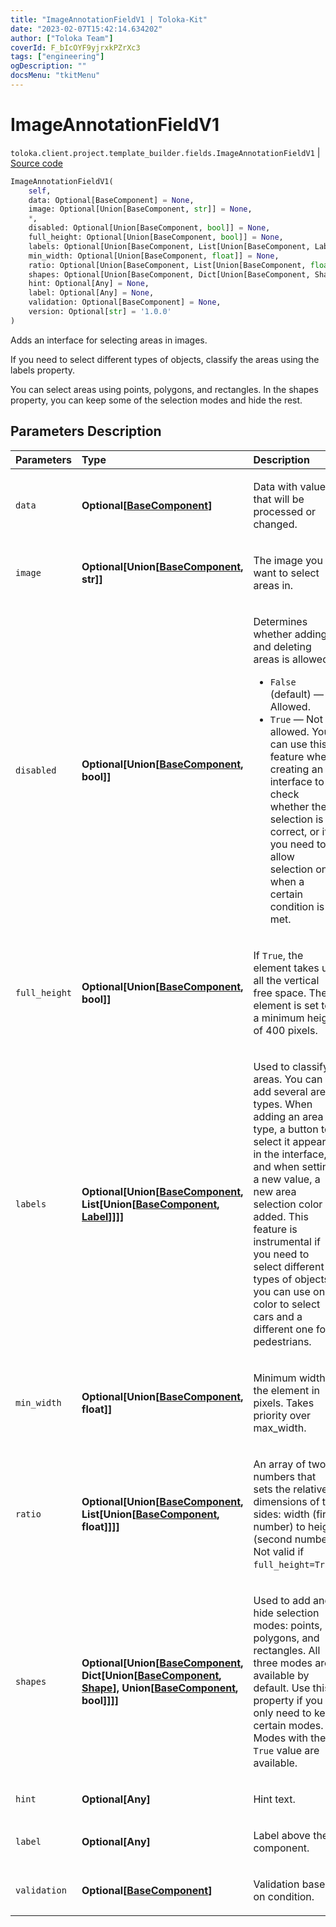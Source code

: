 ```yaml
---
title: "ImageAnnotationFieldV1 | Toloka-Kit"
date: "2023-02-07T15:42:14.634202"
author: ["Toloka Team"]
coverId: F_bIcOYF9yjrxkPZrXc3
tags: ["engineering"]
ogDescription: ""
docsMenu: "tkitMenu"
---
```


# ImageAnnotationFieldV1
`toloka.client.project.template_builder.fields.ImageAnnotationFieldV1` | [Source code](https://github.com/Toloka/toloka-kit/blob/v1.1.3/src/client/project/template_builder/fields.py#L248)

```python
ImageAnnotationFieldV1(
    self,
    data: Optional[BaseComponent] = None,
    image: Optional[Union[BaseComponent, str]] = None,
    *,
    disabled: Optional[Union[BaseComponent, bool]] = None,
    full_height: Optional[Union[BaseComponent, bool]] = None,
    labels: Optional[Union[BaseComponent, List[Union[BaseComponent, Label]]]] = None,
    min_width: Optional[Union[BaseComponent, float]] = None,
    ratio: Optional[Union[BaseComponent, List[Union[BaseComponent, float]]]] = None,
    shapes: Optional[Union[BaseComponent, Dict[Union[BaseComponent, Shape], Union[BaseComponent, bool]]]] = None,
    hint: Optional[Any] = None,
    label: Optional[Any] = None,
    validation: Optional[BaseComponent] = None,
    version: Optional[str] = '1.0.0'
)
```

Adds an interface for selecting areas in images.

If you need to select different types of objects, classify the areas using the labels property.

You can select areas using points, polygons, and rectangles. In the shapes property, you can keep some of the
selection modes and hide the rest.

## Parameters Description

| Parameters | Type | Description |
| :----------| :----| :-----------|
`data`|**Optional\[[BaseComponent](/docs-new/toloka-kit/reference/toloka.client.project.template_builder.base.BaseComponent)\]**|<p>Data with values that will be processed or changed.</p>
`image`|**Optional\[Union\[[BaseComponent](/docs-new/toloka-kit/reference/toloka.client.project.template_builder.base.BaseComponent), str\]\]**|<p>The image you want to select areas in.</p>
`disabled`|**Optional\[Union\[[BaseComponent](/docs-new/toloka-kit/reference/toloka.client.project.template_builder.base.BaseComponent), bool\]\]**|<p>Determines whether adding and deleting areas is allowed:</p> <ul> <li>`False` (default) — Allowed.</li> <li>`True` — Not allowed. You can use this feature when creating an interface to check whether the selection is correct, or if you need to allow selection only when a certain condition is met.</li> </ul>
`full_height`|**Optional\[Union\[[BaseComponent](/docs-new/toloka-kit/reference/toloka.client.project.template_builder.base.BaseComponent), bool\]\]**|<p>If `True`, the element takes up all the vertical free space. The element is set to a minimum height of 400 pixels.</p>
`labels`|**Optional\[Union\[[BaseComponent](/docs-new/toloka-kit/reference/toloka.client.project.template_builder.base.BaseComponent), List\[Union\[[BaseComponent](/docs-new/toloka-kit/reference/toloka.client.project.template_builder.base.BaseComponent), [Label](/docs-new/toloka-kit/reference/toloka.client.project.template_builder.fields.ImageAnnotationFieldV1.Label)\]\]\]\]**|<p>Used to classify areas. You can add several area types. When adding an area type, a button to select it appears in the interface, and when setting a new value, a new area selection color is added. This feature is instrumental if you need to select different types of objects: you can use one color to select cars and a different one for pedestrians.</p>
`min_width`|**Optional\[Union\[[BaseComponent](/docs-new/toloka-kit/reference/toloka.client.project.template_builder.base.BaseComponent), float\]\]**|<p>Minimum width of the element in pixels. Takes priority over max_width.</p>
`ratio`|**Optional\[Union\[[BaseComponent](/docs-new/toloka-kit/reference/toloka.client.project.template_builder.base.BaseComponent), List\[Union\[[BaseComponent](/docs-new/toloka-kit/reference/toloka.client.project.template_builder.base.BaseComponent), float\]\]\]\]**|<p>An array of two numbers that sets the relative dimensions of the sides: width (first number) to height (second number). Not valid if `full_height=True`.</p>
`shapes`|**Optional\[Union\[[BaseComponent](/docs-new/toloka-kit/reference/toloka.client.project.template_builder.base.BaseComponent), Dict\[Union\[[BaseComponent](/docs-new/toloka-kit/reference/toloka.client.project.template_builder.base.BaseComponent), [Shape](/docs-new/toloka-kit/reference/toloka.client.project.template_builder.fields.ImageAnnotationFieldV1.Shape)\], Union\[[BaseComponent](/docs-new/toloka-kit/reference/toloka.client.project.template_builder.base.BaseComponent), bool\]\]\]\]**|<p>Used to add and hide selection modes: points, polygons, and rectangles. All three modes are available by default. Use this property if you only need to keep certain modes. Modes with the `True` value are available.</p>
`hint`|**Optional\[Any\]**|<p>Hint text.</p>
`label`|**Optional\[Any\]**|<p>Label above the component.</p>
`validation`|**Optional\[[BaseComponent](/docs-new/toloka-kit/reference/toloka.client.project.template_builder.base.BaseComponent)\]**|<p>Validation based on condition.</p>

